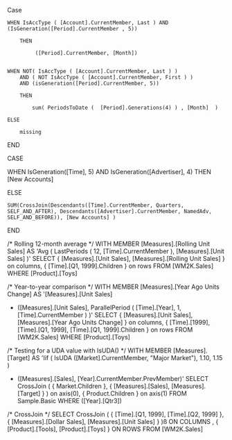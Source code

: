 Case

	WHEN IsAccType ( [Account].CurrentMember, Last ) AND (IsGeneration([Period].CurrentMember , 5))

		THEN

			 ([Period].CurrentMember, [Month])


	WHEN NOT( IsAccType ( [Account].CurrentMember, Last ) )
		AND ( NOT IsAccType ( [Account].CurrentMember, First ) )
		AND (isGeneration([Period].CurrentMember, 5))

		THEN

			sum( PeriodsToDate (  [Period].Generations(4) ) , [Month]  )

	ELSE

		missing

END

CASE

WHEN IsGeneration([Time], 5) AND IsGeneration([Advertiser], 4)
THEN
	[New Accounts]


ELSE

	SUM(CrossJoin(Descendants([Time].CurrentMember, Quarters, SELF_AND_AFTER), Descendants([Advertiser].CurrentMember, NamedAdv, SELF_AND_BEFORE)), [New Accounts] )

END


/* Rolling 12-month average */
WITH
MEMBER [Measures].[Rolling Unit Sales] AS
'Avg (
  LastPeriods (
    12,
    [Time].CurrentMember
  ),
  [Measures].[Unit Sales]
)'
SELECT
{ [Measures].[Unit Sales], [Measures].[Rolling Unit Sales] }
on columns,
{ 
  [Time].[Q1, 1999].Children
}
on rows
FROM [WM2K.Sales]
WHERE [Product].[Toys]


/* Year-to-year comparison */
WITH
MEMBER [Measures].[Year Ago Units Change] AS
'[Measures].[Unit Sales]
- ([Measures].[Unit Sales], 
   ParallelPeriod (
    [Time].[Year],
    1,
    [Time].CurrentMember
   )
  )'
SELECT
{ [Measures].[Unit Sales], [Measures].[Year Ago Units Change] }
on columns,
{ [Time].[1999],
  [Time].[Q1, 1999],
  [Time].[Q1, 1999].Children
}
on rows
FROM [WM2K.Sales]
WHERE [Product].[Toys]


/* Testing for a UDA value with IsUDA() */
WITH
MEMBER [Measures].[Target] AS
'Iif (
  IsUDA ([Market].CurrentMember, "Major Market"),
  1.10,
  1.15
) 
* ([Measures].[Sales], [Year].CurrentMember.PrevMember)'
SELECT
CrossJoin (
  { Market.Children },
  { [Measures].[Sales], [Measures].[Target] }
)
on axis(0),
{ Product.Children }
on axis(1)
FROM Sample.Basic
WHERE ([Year].[Qtr3])


/* CrossJoin */
SELECT
CrossJoin (
 { [Time].[Q1, 1999], [Time].[Q2, 1999] },
 { [Measures].[Dollar Sales], [Measures].[Unit Sales] }
)ß
ON COLUMNS ,
{ [Product].[Tools], [Product].[Toys] } ON ROWS
FROM [WM2K.Sales]
